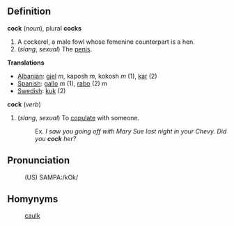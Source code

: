 ==Definition==

'''cock''' (''noun''), plural '''cocks'''
# A cockerel, a male fowl whose femenine counterpart is a hen.
# (''slang'', ''sexual'') The [[penis]].

'''Translations'''
*[[Albanian]]: [[gjel]] ''m'', kaposh ''m'', kokosh ''m'' (1), [[kar]] (2)
*[[Spanish]]: [[gallo]] ''m'' (1), [[rabo]] (2) ''m''
*[[Swedish]]: [[kuk]] (2)



'''cock''' (''verb'')
# (''slang'', ''sexual'') To [[copulate]] with someone.
#:Ex. ''I saw you going off with Mary Sue last night in your Chevy.  Did you '''cock''' her?''

==Pronunciation==
:(US) SAMPA:/kOk/

==Homynyms==
:[[caulk]]